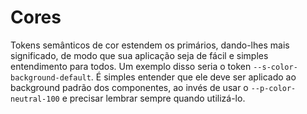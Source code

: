 
<Meta title="Design Tokens/Semântico/Cores" />

# Cores
Tokens semânticos de cor estendem os primários, dando-lhes mais significado, 
de modo que sua aplicação seja de fácil e simples entendimento para todos. Um exemplo
disso seria o token `--s-color-background-default`. É simples entender que ele deve
ser aplicado ao background padrão dos componentes, ao invés de usar o 
`--p-color-neutral-100` e precisar lembrar sempre quando utilizá-lo.

<Story of={TokensStories.semanticsColors} />

